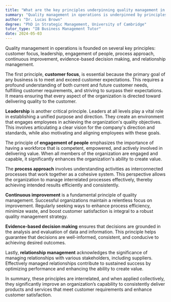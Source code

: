 ```yaml
---
title: "What are the key principles underpinning quality management in operations?"
summary: "Quality management in operations is underpinned by principles such as customer focus, leadership, engagement of people, process approach, improvement, evidence-based decision making, and relationship management."
author: "Dr. Lucas Brown"
degree: "PhD in Strategic Management, University of Cambridge"
tutor_type: "IB Business Management Tutor"
date: 2024-05-03
---
```


Quality management in operations is founded on several key principles: customer focus, leadership, engagement of people, process approach, continuous improvement, evidence-based decision making, and relationship management.

The first principle, **customer focus**, is essential because the primary goal of any business is to meet and exceed customer expectations. This requires a profound understanding of both current and future customer needs, fulfilling customer requirements, and striving to surpass their expectations. It means ensuring that every aspect of the organization is directed toward delivering quality to the customer.

**Leadership** is another critical principle. Leaders at all levels play a vital role in establishing a unified purpose and direction. They create an environment that engages employees in achieving the organization's quality objectives. This involves articulating a clear vision for the company's direction and standards, while also motivating and aligning employees with these goals.

The principle of **engagement of people** emphasizes the importance of having a workforce that is competent, empowered, and actively involved in delivering value. When all members of the organization are engaged and capable, it significantly enhances the organization's ability to create value.

The **process approach** involves understanding activities as interconnected processes that work together as a cohesive system. This perspective allows the organization to manage interrelated processes effectively, thereby achieving intended results efficiently and consistently.

**Continuous improvement** is a fundamental principle of quality management. Successful organizations maintain a relentless focus on improvement. Regularly seeking ways to enhance process efficiency, minimize waste, and boost customer satisfaction is integral to a robust quality management strategy.

**Evidence-based decision making** ensures that decisions are grounded in the analysis and evaluation of data and information. This principle helps guarantee that decisions are well-informed, consistent, and conducive to achieving desired outcomes.

Lastly, **relationship management** acknowledges the significance of managing relationships with various stakeholders, including suppliers. Effectively managed relationships contribute to sustained success by optimizing performance and enhancing the ability to create value.

In summary, these principles are interrelated, and when applied collectively, they significantly improve an organization’s capability to consistently deliver products and services that meet customer requirements and enhance customer satisfaction.
    